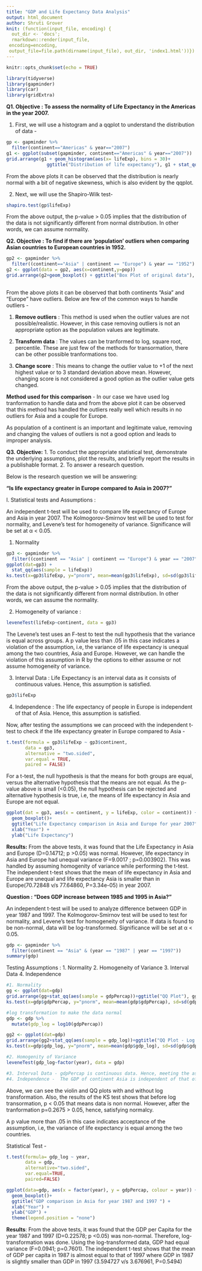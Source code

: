 ```yaml
---
title: "GDP and Life Expectancy Data Analysis"
output: html_document
author: Shruti Grover
knit: (function(input_file, encoding) {
  out_dir <- 'docs';
  rmarkdown::render(input_file,
 encoding=encoding,
 output_file=file.path(dirname(input_file), out_dir, 'index1.html'))})
---
```


```r
knitr::opts_chunk$set(echo = TRUE)
```

```r
library(tidyverse)
library(gapminder)
library(car)
library(gridExtra)
```
**Q1. Objective : To assess the normality of Life Expectancy in the Americas in the year 2007.**

1. First, we will use a histogram and a qqplot to understand the distribution of data -

```r
gp <- gapminder %>%
  filter(continent=="Americas" & year=="2007")
g1 <- ggplot(subset(gapminder, continent=="Americas" & year=="2007"))
grid.arrange(g1 + geom_histogram(aes(x= lifeExp), bins = 30)+
               ggtitle("Distribution of life expectancy"), g1 + stat_qq(aes(sample = lifeExp))+ggtitle("QQ plot"))
```

From the above plots it can be observed that the distribution is nearly normal with a bit of negative skewness, which is also evident by the qqplot.

2. Next, we will use the Shapiro-Wilk test- 
```r
shapiro.test(gp$lifeExp)
```
From the above output, the p-value > 0.05 implies that the distribution of the data is not significantly different from normal distribution. In other words, we can assume normality.

**Q2. Objective : To find if there are 'population' outliers when comparing Asian countries to European countries in 1952.**

```r
gp2 <- gapminder %>%
  filter((continent=="Asia" | continent == "Europe") & year == "1952")
g2 <- ggplot(data = gp2, aes(x=continent,y=pop))
grid.arrange(g2+geom_boxplot() + ggtitle("Box Plot of original data"), g2+geom_boxplot(aes(x = continent, y = log10(pop))) + ggtitle("Box Plot with log transformation"))
  
```
From the above plots it can be observed that both continents "Asia" and "Europe" have outliers. Below are few of the common ways to handle outliers -

1. **Remove outliers** : This method is used when the outlier values are not possible/realistic. However, in this case removing outliers is not an appropriate option as the population values are legitimate.

2. **Transform data** : The values can be tranformed to log, square root, percentile. These are just few of the methods for transormation, there can be other possible tranformations too.

3. **Change score** : This means to change the outlier value to +1 of the next highest value or to 3 standard deviation above mean. However, changing score is not considered a good option as the outlier value gets changed.

**Method used for this comparison** - In our case we have used log tranformation to handle data and from the above plot it can be observed that this method has handled the outliers really well which results in no outliers for Asia and a couple for Europe.

As population of a continent is an important and legitimate value, removing and changing the values of outliers is not a good option and leads to improper analysis.

**Q3. Objective:**
1. To conduct the appropriate statistical test, demonstrate the underlying assumptions, plot the results, and briefly report the results in a publishable format.
2. To answer a research question.

Below is the research question we will be answering:

 **"Is life expectancy greater in Europe compared to Asia in 2007?"**

I. Statistical tests and Assumptions : 

An independent t-test will be used to compare life expectancy of Europe and Asia in year 2007. The Kolmogorov-Smirnov test will be used to test for normality, and Levene’s test for homogeneity of variance. Significance will be set at α < 0.05.

1. Normality
```r
gp3 <- gapminder %>%
  filter((continent == "Asia" | continent == "Europe") & year == "2007")
ggplot(dat=gp3) +
  stat_qq(aes(sample = lifeExp))
ks.test(x=gp3$lifeExp, y="pnorm", mean=mean(gp3$lifeExp), sd=sd(gp3$lifeExp))
```
From the above output, the p-value > 0.05 implies that the distribution of the data is not significantly different from normal distribution. In other words, we can assume the normality.

2. Homogeneity of variance :

```r
leveneTest(lifeExp~continent, data = gp3)
```
The Levene’s test uses an F-test to test the null hypothesis that the variance is equal across groups.
A p value less than .05 in this case indicates a violation of the assumption, i.e, the variance of life expectancy is unequal among the two countries, Asia and Europe. However, we can handle the violation of this assumption in R by the options to either assume or not assume homogeneity of variance.

3. Interval Data : Life Expectancy is an interval data as it consists of continuous values. Hence, this assumption is satisfied.

```r
gp3$lifeExp
```

4. Independence : The life expectancy of people in Europe is independent of that of Asia. Hence, this assumption is satisfied.

Now, after testing the assumptions we can proceed with the independent t-test to check if the life expectancy greater in Europe compared to Asia -

```r
t.test(formula = gp3$lifeExp ~ gp3$continent,
       data = gp3,
       alternative = "two.sided",
       var.equal = TRUE,
       paired = FALSE)
```
For a t-test, the null hypothesis is that the means for both groups are equal, versus the alternative hypothesis that the means are not equal. As the p-value above is small (<0.05), the null hypothesis can be rejected and alternative hypothesis is true, i.e, the means of life expectancy in Asia and Europe are not equal.

```r
ggplot(dat = gp3, aes(x = continent, y = lifeExp, color = continent)) +
  geom_boxplot()+ 
  ggtitle("Life Expectancy comparison in Asia and Europe for year 2007") + 
  xlab("Year") + 
  ylab("Life Expectancy")
```

**Results:**
From the above tests, it was found that the Life Expectancy in Asia and Europe (D=0.14712; p >0.05) was normal. However, life expectancy in Asia and Europe had unequal variance (F=9.0017 ; p=0.003902). This was handled by assuming homogenity of variance while performing the t-test. The independent t-test shows that the mean of life expectancy in Asia and Europe are unequal and life expectancy Asia is smaller than in Europe(70.72848 v/s 77.64860, P=3.34e-05) in year 2007.

**Question : "Does GDP increase between 1985 and 1995 in Asia?"**

An independent t-test will be used to analyze difference between GDP in year 1987 and 1997. The Kolmogorov-Smirnov test will be used to test for normality, and Levene’s test for homogeneity of variance. If data is found to be non-normal, data will be log-transformed. Significance will be set at α < 0.05.

```r
gdp <- gapminder %>% 
  filter(continent == "Asia" & (year == "1987" | year == "1997"))
summary(gdp)
```

Testing Assumptions :
1. Normality
2. Homogeneity of Variance
3. Interval Data
4. Independence
```r
#1. Normality
gg <- ggplot(dat=gdp) 
grid.arrange(gg+stat_qq(aes(sample = gdpPercap))+ggtitle("QQ Plot"), gg +  geom_violin(aes(x = factor(year), y = gdpPercap))+xlab("Year")+ggtitle("Violin Plot"))
ks.test(x=gdp$gdpPercap, y="pnorm", mean=mean(gdp$gdpPercap), sd=sd(gdp$gdpPercap))

#log transformation to make the data normal
gdp <- gdp %>% 
  mutate(gdp_log = log10(gdpPercap))

gg2 <- ggplot(dat=gdp)
grid.arrange(gg2+stat_qq(aes(sample = gdp_log))+ggtitle("QQ Plot - Log Transformed"), gg2 +  geom_violin(aes(x = factor(year), y = gdp_log))+xlab("Year")+ylab("GDP per capita")+ggtitle("Violin Plot - Log Transformed"))
ks.test(x=gdp$gdp_log, y="pnorm", mean=mean(gdp$gdp_log), sd=sd(gdp$gdp_log))

#2. Homogenity of Variance
leveneTest(gdp_log~factor(year), data = gdp)

#3. Interval Data - gdpPercap is continuous data. Hence, meeting the assumption
#4. Independence -  The GDP of continent Asia is independent of that of Asia. 
```
Above, we can see the violin and QQ plots with and without log transformation. Also, the results of the KS test shows that before log transormation, p < 0.05 that means data is non normal. However, after the tranformation p=0.2675 > 0.05, hence, satisfying normalcy.

A p value more than .05 in this case indicates acceptance of the assumption, i.e, the variance of life expectancy is equal among the two countries.

Statistical Test - 
```r
t.test(formula= gdp_log ~ year,
       data = gdp,
       alternative="two.sided",
       var.equal=TRUE,
       paired=FALSE)
```


```r
ggplot(data=gdp, aes(x = factor(year), y = gdpPercap, colour = year)) +
  geom_boxplot()+
  ggtitle("GDP comparison in Asia for year 1987 and 1997 ") + 
  xlab("Year") + 
  ylab("GDP") + 
  theme(legend.position = "none")
```

**Results**:
From the above tests, it was found that the GDP per Capita for the year 1987 and 1997 (D=0.22578; p <0.05) was non-normal. Therefore, log-transformation was done. Using the log-transformed data, GDP had equal variance (F=0.0941; p=0.7601). The independent t-test  shows that the mean of GDP per capita in 1987 is almost equal to that of 1997 where GDP in 1987 is slightly smaller than GDP in 1997 (3.594727 v/s 3.676961, P=0.5494)
                      
